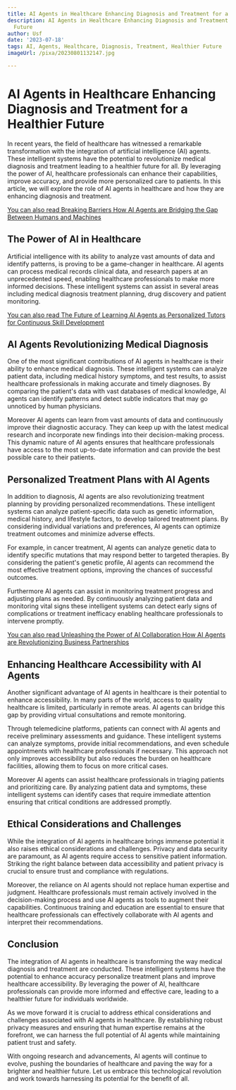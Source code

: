 ```yaml
---
title: AI Agents in Healthcare Enhancing Diagnosis and Treatment for a Healthier Future
description: AI Agents in Healthcare Enhancing Diagnosis and Treatment for a Healthier
  Future
author: Usf
date: '2023-07-18'
tags: AI, Agents, Healthcare, Diagnosis, Treatment, Healthier Future
imageUrl: /pixa/20230801132147.jpg

---
```

# AI Agents in Healthcare Enhancing Diagnosis and Treatment for a Healthier Future

In recent years, the field of healthcare has witnessed a remarkable transformation with the integration  of artificial intelligence (AI) agents. These intelligent systems have the  potential to revolutionize medical diagnosis and treatment leading to  a healthier future for all. By leveraging the power of AI, healthcare professionals can  enhance their capabilities, improve accuracy, and  provide more personalized care to patients. In  this article, we will explore the role of AI agents in  healthcare and how they are enhancing diagnosis and treatment.

[You can also  read Breaking Barriers  How AI  Agents are Bridging the Gap Between Humans and Machines](Breaking%20Barriers%20How%20AI%20Agents%20are%20Bridging%20the%20Gap%20Between%20Humans%20and%20Machines)


## The Power of AI in Healthcare

Artificial intelligence with its ability to  analyze vast amounts of  data and identify patterns, is proving to be a game-changer in healthcare. AI  agents can process  medical records clinical data, and research papers at an unprecedented speed, enabling healthcare professionals to make more informed decisions. These intelligent  systems  can assist in several areas including medical diagnosis treatment planning, drug discovery and patient monitoring.

[You can also  read  The Future of  Learning AI Agents as Personalized Tutors for  Continuous Skill Development](The%20Future%20of%20Learning%20AI%20Agents%20as%20Personalized%20Tutors%20for%20Continuous%20Skill%20Development)


## AI Agents Revolutionizing Medical Diagnosis

One of the most  significant contributions of AI  agents in healthcare is their ability to enhance medical diagnosis.  These intelligent systems can analyze patient data,  including  medical history symptoms,  and test results, to assist  healthcare professionals in making accurate and timely diagnoses. By comparing the patient's data with vast databases of medical knowledge, AI agents can identify patterns and  detect subtle indicators that may go  unnoticed  by human physicians.

Moreover  AI agents  can  learn  from vast amounts of data and continuously improve their diagnostic accuracy. They can keep  up with  the  latest  medical research and incorporate  new findings into their decision-making process. This dynamic nature  of AI agents ensures that healthcare professionals have access to the most up-to-date information and can  provide the best possible care to their patients.

##  Personalized Treatment Plans with AI Agents

In addition to diagnosis, AI agents are also revolutionizing treatment planning by providing personalized recommendations. These  intelligent  systems can analyze  patient-specific data such as genetic information, medical history, and lifestyle factors, to develop tailored treatment plans. By considering individual variations and preferences, AI agents can optimize treatment outcomes and minimize adverse effects.

For example, in cancer treatment, AI agents can analyze genetic data to identify specific mutations that may respond better to targeted therapies. By considering  the patient's  genetic profile, AI agents can recommend the most  effective treatment options, improving the chances of successful outcomes.

Furthermore AI agents can assist in monitoring treatment progress and adjusting plans  as needed. By continuously analyzing patient data and monitoring vital signs these intelligent systems can  detect early signs  of complications or treatment inefficacy enabling healthcare professionals to intervene promptly.

[You can also read Unleashing the Power of AI Collaboration How AI Agents are Revolutionizing Business Partnerships](Unleashing%20the%20Power%20of%20AI%20Collaboration%20How%20AI%20Agents%20are%20Revolutionizing%20Business%20Partnerships)


##  Enhancing Healthcare Accessibility with AI Agents

Another significant advantage of AI agents in healthcare is their potential to  enhance accessibility. In many parts of the world, access to quality healthcare is limited, particularly in remote areas. AI agents  can bridge this gap by  providing virtual consultations and remote monitoring.

Through telemedicine platforms, patients can connect with AI agents and receive preliminary  assessments and  guidance. These intelligent systems can analyze symptoms, provide initial recommendations, and even schedule appointments with healthcare professionals if necessary.  This approach not only improves accessibility but also reduces the burden on healthcare facilities, allowing them to focus on more  critical cases.

Moreover AI agents can assist  healthcare professionals in triaging patients and prioritizing care. By analyzing patient data and symptoms, these intelligent systems can identify cases  that require immediate attention  ensuring that critical conditions are addressed promptly.

## Ethical Considerations and Challenges

While the integration of AI agents in healthcare brings immense potential it also raises ethical considerations and challenges. Privacy and data security are paramount,  as AI agents require access to sensitive patient information. Striking the  right balance between data accessibility and  patient privacy is crucial to ensure  trust and compliance with regulations.

Moreover, the reliance on AI agents should not replace human expertise  and  judgment. Healthcare professionals must remain actively involved  in the decision-making process and use AI agents as  tools to augment their capabilities. Continuous training and education are essential to ensure that healthcare professionals can effectively collaborate with AI agents and interpret their recommendations.

## Conclusion

The integration of AI agents  in healthcare is transforming the way medical diagnosis and treatment are conducted. These intelligent systems have the potential to enhance accuracy personalize treatment plans and improve healthcare accessibility. By leveraging the power of AI, healthcare professionals can provide more informed and  effective care, leading to a healthier future for individuals worldwide.

As we move forward it is crucial to address ethical considerations  and challenges associated with  AI agents in healthcare. By establishing robust privacy measures and ensuring that  human expertise remains  at the  forefront,  we can harness the full potential of  AI agents while maintaining patient trust and safety.

With ongoing  research and advancements, AI agents will continue to evolve, pushing  the boundaries of healthcare and paving the  way for  a brighter and healthier future. Let us embrace  this technological  revolution and work towards harnessing its  potential for the benefit of all.